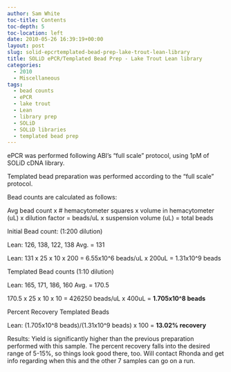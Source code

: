 ```yaml
---
author: Sam White
toc-title: Contents
toc-depth: 5
toc-location: left
date: 2010-05-26 16:39:19+00:00
layout: post
slug: solid-epcrtemplated-bead-prep-lake-trout-lean-library
title: SOLiD ePCR/Templated Bead Prep - Lake Trout Lean library
categories:
  - 2010
  - Miscellaneous
tags:
  - bead counts
  - ePCR
  - lake trout
  - Lean
  - library prep
  - SOLiD
  - SOLiD libraries
  - templated bead prep
---
```


ePCR was performed following ABI's "full scale" protocol, using 1pM of SOLiD cDNA library.

Templated bead preparation was performed according to the "full scale" protocol.

Bead counts are calculated as follows:

Avg bead count x # hemacytometer squares x volume in hemacytometer (uL) x dilution factor = beads/uL x suspension volume (uL) = total beads

Initial Bead count: (1:200 dilution)

Lean: 126, 138, 122, 138 Avg. = 131

Lean: 131 x 25 x 10 x 200 = 6.55x10^6 beads/uL x 200uL = 1.31x10^9 beads

Templated Bead counts (1:10 dilution)

Lean: 165, 171, 186, 160 Avg. = 170.5

170.5 x 25 x 10 x 10 = 426250 beads/uL x 400uL = **1.705x10^8 beads**

Percent Recovery Templated Beads

Lean: (1.705x10^8 beads)/(1.31x10^9 beads) x 100 = **13.02% recovery**

Results: Yield is significantly higher than the previous preparation performed with this sample. The percent recovery falls into the desired range of 5-15%, so things look good there, too. Will contact Rhonda and get info regarding when this and the other 7 samples can go on a run.
